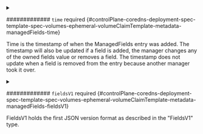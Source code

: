 

<PartialManager />


<PartialOperation />


<PartialApiversion />



<details className="config-field" data-expandable="true">
<summary>

############# `time` <span className="config-field-required" data-required="false">required</span> <span className="config-field-type"></span> <span className="config-field-default"></span> <span className="config-field-enum"></span> {#controlPlane-coredns-deployment-spec-template-spec-volumes-ephemeral-volumeClaimTemplate-metadata-managedFields-time}

Time is the timestamp of when the ManagedFields entry was added. The
timestamp will also be updated if a field is added, the manager
changes any of the owned fields value or removes a field. The
timestamp does not update when a field is removed from the entry
because another manager took it over.

</summary>

<PartialTimereference />


</details>


<PartialFieldstype />



<details className="config-field" data-expandable="true">
<summary>

############# `fieldsV1` <span className="config-field-required" data-required="false">required</span> <span className="config-field-type"></span> <span className="config-field-default"></span> <span className="config-field-enum"></span> {#controlPlane-coredns-deployment-spec-template-spec-volumes-ephemeral-volumeClaimTemplate-metadata-managedFields-fieldsV1}

FieldsV1 holds the first JSON version format as described in the "FieldsV1" type.

</summary>

<PartialFieldsv1reference />


</details>


<PartialSubresource />

